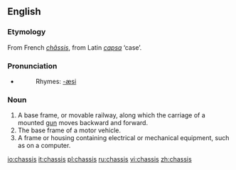 {{see|châssis}}
==English==

===Etymology===
From French ''[[châssis]]'', from Latin ''[[capsa]]'' ‘case’.

===Pronunciation===
* {{IPA|/ˈʃæsi/}}
*:Rhymes: [[Rhymes:English:-æsi|-æsi]]

===Noun===
{{en-noun|chassis}}

# A base frame, or movable railway, along which the carriage of a mounted [[gun]] moves backward and forward.
# The base frame of a motor vehicle.
# A frame or housing containing electrical or mechanical equipment, such as on a computer.

[[io:chassis]]
[[it:chassis]]
[[pl:chassis]]
[[ru:chassis]]
[[vi:chassis]]
[[zh:chassis]]